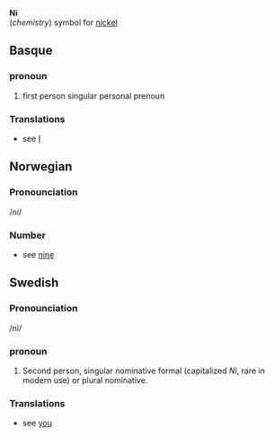 '''Ni'''<br>(''chemistry'') symbol for [[nickel]]

==Basque==
===pronoun===
#first person singular personal prenoun
===Translations===
*see [[I]]
==Norwegian==
===Pronounciation===
/ni/
===Number===
*see [[nine]]
==Swedish==
===Pronounciation===
/ni/
===pronoun===
#Second person, singular nominative formal (capitalized ''Ni'', rare in modern use) or plural nominative.
===Translations===
*see [[you]]